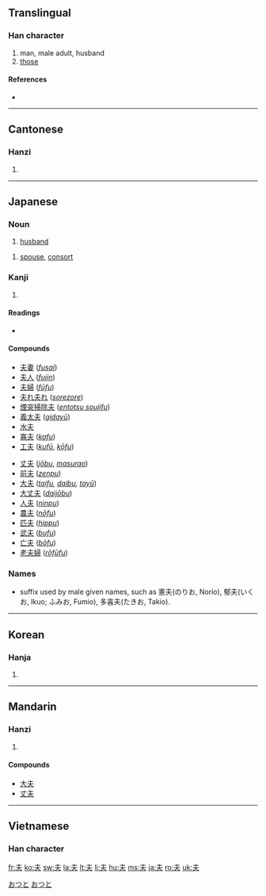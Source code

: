 ==Translingual==

===Han character===
{{Han char|rn=37|rad=大|as=01|sn=4|four=5003<sub>0</sub>|canj=手人 (QO)}}

# man, male adult, husband
# [[those]]

====References====
* {{Han ref|kx=0248.110|dkj=05835|dj=0507.010|hdz=10521.010|uh=592B|ud=22827|bh=A4D2|bd=42194}}

----

==Cantonese==

===Hanzi===
{{yue-hanzi|jyut=|y=fu1}}

# {{defn|Cantonese|sort=大01}}

----

==Japanese==

===Noun===
{{ja-noun|k|hira=おっと|rom=otto|hidx=おつと}}

# [[husband]]
{{ja-noun|k|hira=つま|rom=tsuma}}
# [[spouse]], [[consort]]

===Kanji===
{{ja-kanji|grade=4|rs=大01}}

# {{defn|Japanese}}

====Readings====
* {{ja-readings|on=[[ふ]] (''fu''), [[ふう]] (''fū''), [[ぶ]] (''bu'') [[ぷ]](''pu'') |kun=[[おっと]] (''otto''), [[それ]] ([[夫れ]], ''sore'')|nanori=[[お]] (''o''), [[と]] (''to''), [[ゆう]] (''yū''), [[よ]] (''yo'')}}

====Compounds====
{{top2}}
* [[夫妻]] (''[[fusai]]'')
* [[夫人]] (''[[fujin]]'')
* [[夫婦]] (''[[fūfu]]'')
* [[夫れ夫れ]] (''[[sorezore]]'')
* [[煙突掃除夫]] (''[[entotsu soujifu]]'')
* [[義太夫]] (''[[gidayū]]'')
* [[水夫]]
* [[寡夫]] (''[[kafu]]'')
* [[工夫]] (''[[kufū]]'', ''[[kōfu]]'')
{{mid2}}
* [[丈夫]] (''[[jōbu]]'', ''[[masurao]]'')
* [[前夫]] (''[[zenpu]]'')
* [[大夫]] (''[[taifu]], [[daibu]], [[tayū]]'')
* [[大丈夫]] (''[[daijōbu]]'')
* [[人夫]] (''[[ninpu]]'')
* [[農夫]] (''[[nōfu]]'')
* [[匹夫]] (''[[hippu]]'')
* [[武夫]] (''[[bufu]]'')
* [[亡夫]] (''[[bōfu]]'')
* [[老夫婦]] (''[[rōfūfu]]'')
{{bottom}}

===Names===
* suffix used by male given names, such as 憲夫(のりお, Norio), 郁夫(いくお, Ikuo; ふみお, Fumio), 多喜夫(たきお, Takio).

[[Category:1000 Japanese basic words|おつと]]
[[Category:ja:Family|おつと]]

----

==Korean==

===Hanja===
{{ko-hanja|hangeul=부|rv=bu|mr=pu}}

# {{defn|Korean|sort=大01}}

----

==Mandarin==

===Hanzi===
{{cmn-hanzi|pin=[[fū]] ([[fu1]]), [[fú]] ([[fu2]])|wg=fu<sup>1</sup>}}

# {{defn|Mandarin|sort=大01}}

====Compounds====
*[[大夫]]
*[[丈夫]]

----

==Vietnamese==

===Han character===
{{vi-hantu|[[phu]]|rs=大01}}

[[fr:夫]]
[[ko:夫]]
[[sw:夫]]
[[la:夫]]
[[lt:夫]]
[[li:夫]]
[[hu:夫]]
[[ms:夫]]
[[ja:夫]]
[[ro:夫]]
[[uk:夫]]